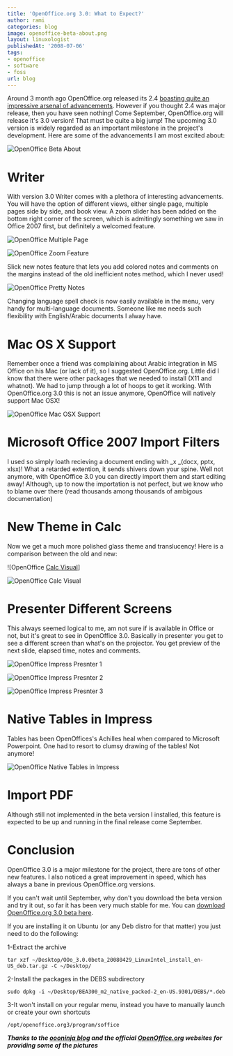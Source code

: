 ```yaml
---
title: 'OpenOffice.org 3.0: What to Expect?'
author: rami
categories: blog
image: openoffice-beta-about.png
layout: linuxologist
publishedAt: '2008-07-06'
tags:
- openoffice
- software
- foss
url: blog
---
```


Around 3 month ago OpenOffice.org released its 2.4 [boasting quite an impressive arsenal of advancements](http://www.oooninja.com/2008/03/new-features-openofficeorg-240.html). However if you thought 2.4 was major release, then you have seen nothing! Come September, OpenOffice.org will release it's 3.0 version! That must be quite a big jump! The upcoming 3.0 version is widely regarded as an important milestone in the project's development. Here are some of the advancements I am most excited about:


![OpenOffice Beta About](/assets/images/content/blog/openoffice-beta-about.png)

# Writer 

With version 3.0 Writer comes with a plethora of interesting advancements. You will have the option of different views, either single page, multiple pages side by side, and book view. A zoom slider has been added on the bottom right corner of the screen, which is admitingly something we saw in Office 2007 first, but definitely a welcomed feature.

![OpenOffice Multiple Page](/assets/images/content/blog/openoffice-multiple-page.png)

![OpenOffice Zoom Feature](/assets/images/content/blog/openoffice-zoom.png)

Slick new notes feature that lets you add colored notes and comments on the margins instead of the old inefficient notes method, which I never used!

![OpenOffice Pretty Notes](/assets/images/content/blog/openoffice-pretty-notes.png)

Changing language spell check is now easily available in the menu, very handy for multi-language documents. Someone like me needs such flexibility with English/Arabic documents I alway have.

# Mac OS X Support 

Remember once a friend was complaining about Arabic integration in MS Office on his Mac (or lack of it), so I suggested OpenOffice.org. Little did I know that there were other packages that we needed to install (X11 and whatnot). We had to jump through a lot of hoops to get it working. With OpenOffice.org 3.0 this is not an issue anymore, OpenOffice will natively support Mac OSX!


![OpenOffice Mac OSX Support](/assets/images/content/blog/macosx-openoffice-3.png)

# Microsoft Office 2007 Import Filters

I used so simply loath recieving a document ending with _x _(docx, pptx, xlsx)! What a retarded extention, it sends shivers down your spine. Well not anymore, with OpenOffice 3.0 you can directly import them and start editing away! Although, up to now the importation is not perfect, but we know who to blame over there (read thousands among thousands of ambigous documentation)

# New Theme in Calc

Now we get a much more polished glass theme and translucency! Here is a comparison between the old and new:

![OpenOffice [Calc Visual](/assets/images/content/blog/ooo-linux-calc-visual-1.png)]

![OpenOffice Calc Visual](/assets/images/content/blog/ooo-linux-calc-visual-2.png)

# Presenter Different Screens

This always seemed logical to me, am not sure if is available in Office or not, but it's great to see in OpenOffice 3.0\. Basically in presenter you get to see a different screen than what's on the projector. You get preview of the next slide, elapsed time, notes and comments.

![OpenOffice Impress Presnter 1 ](/assets/images/content/blog/impress-presenter-screen1.jpg)

![OpenOffice Impress Presnter 2 ](/assets/images/content/blog/impress-presenter-screen2.jpg) 

![OpenOffice Impress Presnter 3 ](/assets/images/content/blog/impress-presenter-screen3.jpg)

# Native Tables in Impress

Tables has been OpenOffices's Achilles heal when compared to Microsoft Powerpoint. One had to resort to clumsy drawing of the tables! Not anymore!

![OpenOffice Native Tables in Impress](/assets/images/content/blog/native-tables-in-impress.png)

# Import PDF

Although still not implemented in the beta version I installed, this feature is expected to be up and running in the final release come September.

# Conclusion

OpenOffice 3.0 is a major milestone for the project, there are tons of other new features. I also noticed a great improvement in speed, which has always a bane in previous OpenOffice.org versions.

If you can't wait until September, why don't you download the beta version and try it out, so far it has been very much stable for me. You can [download OpenOffice.org 3.0 beta here](http://download.openoffice.org/3.0beta/).

If you are installing it on Ubuntu (or any Deb distro for that matter) you just need to do the following:

1-Extract the archive

`tar xzf ~/Desktop/OOo_3.0.0beta_20080429_LinuxIntel_install_en-US_deb.tar.gz -C ~/Desktop/`

2-Install the packages in the DEBS subdirectory

`sudo dpkg -i ~/Desktop/BEA300_m2_native_packed-2_en-US.9301/DEBS/*.deb`

3-It won't install on your regular menu, instead you have to manually launch or create your own shortcuts

`/opt/openoffice.org3/program/soffice`

**_Thanks to the [oooninja blog](http://www.oooninja.com/2008/03/openofficeorg-30-new-features.html) and the official [OpenOffice.org](http://www.openoffice.org) websites for providing some of the pictures_**
